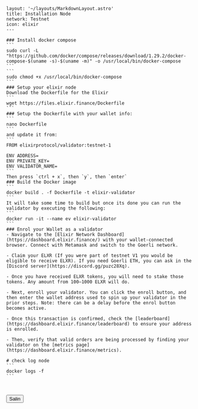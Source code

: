 <pre>
  <code id="codeBox">
layout: '~/layouts/MarkdownLayout.astro'
title: Installation Node
network: Testnet
icon: elixir
---

### Install docker compose
```
sudo curl -L "https://github.com/docker/compose/releases/download/1.29.2/docker-compose-$(uname -s)-$(uname -m)" -o /usr/local/bin/docker-compose
```
```
sudo chmod +x /usr/local/bin/docker-compose
```
### Setup your elixir node
Download the Dockerfile for the Elixir
```
wget https://files.elixir.finance/Dockerfile
```
### Setup the Dockerfile with your wallet info:
```
nano Dockerfile
```
and update it from:
```
FROM elixirprotocol/validator:testnet-1

ENV ADDRESS=<your_address>
ENV PRIVATE_KEY=<your_private_key>
ENV VALIDATOR_NAME=<your_name>
```
Then press `ctrl + x`, then `y`, then `enter`
### Build the Docker image
```
docker build . -f Dockerfile -t elixir-validator
```
It will take some time to build but once its done you can run the validator by executing the following:
```
docker run -it --name ev elixir-validator
```
### Enrol your Wallet as a validator
- Navigate to the [Elixir Network Dashboard](https://dashboard.elixir.finance/) with your wallet-connected browser. Connect with Metamask and switch to the Goerli network.

- Claim your ELXR (If you were part of testnet V1 you would be eligible to receive ELXR). If you need Goerli ETH, you can ask in the [Discord server](https://discord.gg/puzc28Xq).

- Once you have received ELXR tokens, you will need to stake those tokens. Any amount from 100–1000 ELXR will do.

- Next, enroll your validator. You can click the enroll button, and then enter the wallet address used to spin up your validator in the prior steps. Note: there can be a delay before the enrol button becomes active.

- Once this transaction is confirmed, check the [leaderboard](https://dashboard.elixir.finance/leaderboard) to ensure your address is enrolled.

- Then, verify that valid orders are being processed by finding your validator on the [metrics page](https://dashboard.elixir.finance/metrics).

# check log node
```
docker logs -f <Container ID>
```

  </code>
</pre>

<button onclick="copyCode()">Salin</button>

<script src="https://code.jquery.com/jquery-3.6.0.min.js"></script>
<script src="https://cdn.jsdelivr.net/npm/sweetalert2@11"></script>
<script>
  function copyCode() {
    const code = document.getElementById('codeBox').innerText;
    navigator.clipboard.writeText(code)
      .then(() => {
        Swal.fire({
          icon: 'success',
          text: 'Kode berhasil disalin!',
        });
      })
      .catch((error) => {
        Swal.fire({
          icon: 'error',
          text: 'Gagal menyalin kode: ' + error,
        });
      });
  }
</script>
